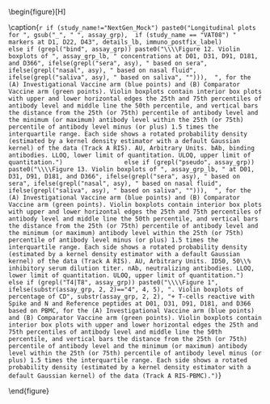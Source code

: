 \begin{figure}[H]
\center

\includegraphics[width=1\textwidth]{`r here("immuno_graphical", "output", attr(config,"config"), paste0(assay_grp, "_longitudinal", details, if (study_name == "NextGen_Mock") "_initial", ".pdf"))`}

\caption{`r if (study_name!="NextGen_Mock") paste0("Longitudinal plots for ", gsub("_", " ", assay_grp),  if (study_name == "VAT08") " markers at D1, D22, D43", details_lb, immuno_postfix_label)             else if (grepl("bind", assay_grp)) paste0("\\\\Figure 12. Violin boxplots of ", assay_grp_lb, " concentrations at D01, D31, D91, D181, and D366", ifelse(grepl("sera", asy), " based on sera", ifelse(grepl("nasal", asy), " based on nasal fluid", ifelse(grepl("saliva", asy), " based on saliva", ""))),  ", for the (A) Investigational Vaccine arm (blue points) and (B) Comparator Vaccine arm (green points). Violin boxplots contain interior box plots with upper and lower horizontal edges the 25th and 75th percentiles of antibody level and middle line the 50th percentile, and vertical bars the distance from the 25th (or 75th) percentile of antibody level and the minimum (or maximum) antibody level within the 25th (or 75th) percentile of antibody level minus (or plus) 1.5 times the interquartile range. Each side shows a rotated probability density (estimated by a kernel density estimator with a default Gaussian kernel) of the data (Track A RIS). AU, Arbitrary Units. bAb, binding antibodies. LLOQ, lower limit of quantitation. ULOQ, upper limit of quantitation.")                 else if (grepl("pseudo", assay_grp)) paste0("\\\\Figure 13. Violin boxplots of ", assay_grp_lb, " at D01, D31, D91, D181, and D366", ifelse(grepl("sera", asy), " based on sera", ifelse(grepl("nasal", asy), " based on nasal fluid", ifelse(grepl("saliva", asy), " based on saliva", ""))),  ", for the (A) Investigational Vaccine arm (blue points) and (B) Comparator Vaccine arm (green points). Violin boxplots contain interior box plots with upper and lower horizontal edges the 25th and 75th percentiles of antibody level and middle line the 50th percentile, and vertical bars the distance from the 25th (or 75th) percentile of antibody level and the minimum (or maximum) antibody level within the 25th (or 75th) percentile of antibody level minus (or plus) 1.5 times the interquartile range. Each side shows a rotated probability density (estimated by a kernel density estimator with a default Gaussian kernel) of the data (Track A RIS). AU, Arbitrary Units. ID50, 50\\% inhibitory serum dilution titer. nAb, neutralizing antibodies. LLOQ, lower limit of quantitation. ULOQ, upper limit of quantitation.")         else if (grepl("T4|T8", assay_grp)) paste0("\\\\Figure 1", ifelse(substr(assay_grp, 2, 2)=="4", 4, 5), ". Violin boxplots of percentage of CD", substr(assay_grp, 2, 2), "+ T-cells reactive with Spike and N and Reference peptides at D01, D31, D91, D181, and D366 based on PBMC, for the (A) Investigational Vaccine arm (blue points) and (B) Comparator Vaccine arm (green points). Violin boxplots contain interior box plots with upper and lower horizontal edges the 25th and 75th percentiles of antibody level and middle line the 50th percentile, and vertical bars the distance from the 25th (or 75th) percentile of antibody level and the minimum (or maximum) antibody level within the 25th (or 75th) percentile of antibody level minus (or plus) 1.5 times the interquartile range. Each side shows a rotated probability density (estimated by a kernel density estimator with a default Gaussian kernel) of the data (Track A RIS-PBMC).")`}

\end{figure}

\hphantom{Random text to appease the latex god}

